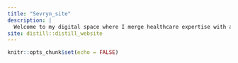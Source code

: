 ```yaml
---
title: "Sevryn_site"
description: |
  Welcome to my digital space where I merge healthcare expertise with a passion for data and design. Here, you’ll find insights into health data analytics, reflections on my journey in nursing, and explorations of how data can transform patient care. Dive into my blog for latest updates, visit the portfolio section to see my projects, or learn more about my background on the About page. Enjoy your stay!
site: distill::distill_website
---
```


```r
knitr::opts_chunk$set(echo = FALSE)
```